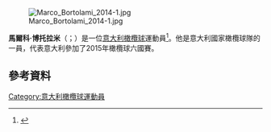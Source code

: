 [[File:Marco_Bortolami_2014-1.jpg|thumb]]

'''馬爾科·博托拉米'''（{{lang-it|Marco Bortolami}}；{{bd|1980年|6月12日}}）是一位[[意大利|意大利]][[橄欖球|橄欖球]]運動員<ref>{{Cite web |url=http://www.rbs6nations.com/en/23016.php#.UaljIdKcfKh/ |title=''rbs6nations'', Bortolami happy to be back with Italy, 1 June, 2013 |access-date=2015-11-23 |archive-url=https://archive.today/20130630052121/http://www.rbs6nations.com/en/23016.php%23.UaljIdKcfKh/#.UaljIdKcfKh/ |archive-date=2013-06-30 |dead-url=yes }}</ref>。他是意大利國家橄欖球隊的一員，代表意大利參加了2015年橄欖球六國賽。

==參考資料==
{{Reflist}}
[[Category:意大利橄欖球運動員|Category:意大利橄欖球運動員]]